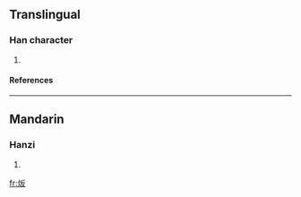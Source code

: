 ==Translingual==
===Han character===
{{Han char|rn=86|rad=火|as=04|sn=8|four=|canj=火竹水 (FHE)}}
# {{defn|Han|sort=火04}}
====References====
{{Han ref|kx=0667.120|dkj=18909|dj=1076.200|hdz=32192.080|uh=708D|ud=28813}}

----
==Mandarin==
===Hanzi===
{{cmn-hanzi|pin=[[pàn]] ([[pan4]])|wg=p'an<sup>4</sup>}}
# {{defn|Mandarin}}

[[fr:炍]]